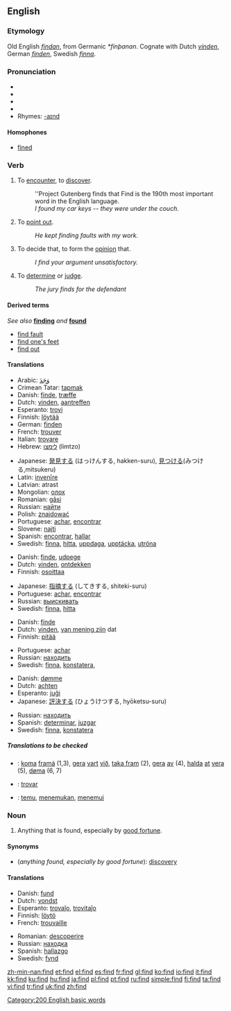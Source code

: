 ==English==

{{rank|Lord|de|whole|190|find|got|let|world}}

===Etymology===
Old English ''[[findan]]'', from Germanic ''*finþanan''.  Cognate with Dutch ''[[vinden]]'', German ''[[finden]]'', Swedish ''[[finna]]''.

===Pronunciation===
*{{AHD|fīnd}}
*{{IPA|/faɪnd/}}
*{{SAMPA|/faInd/}}
*{{audio|en-us-find.ogg|Audio (US)}}
*Rhymes: [[Rhymes:English:-aɪnd|-aɪnd]]

====Homophones====
*[[fine]]d

===Verb===
{{en-verb|finds|finding|found}}

# {{transitive}} To [[encounter]], to [[discover]].
#: ''Project Gutenberg finds that Find is the 190th most important word in the English language.
#: ''I found my car keys -- they were under the couch.''
# {{transitive}} To [[point out]].
#:''He kept finding faults with my work.''
# {{transitive}} To decide that, to form the [[opinion]] that.
#:''I find your argument unsatisfactory.''
# {{transitive}} To [[determine]] or [[judge]].
#:''The jury finds for the defendant''

====Derived terms====
''See also'' '''[[finding]]''' ''and'' '''[[found]]'''
*[[find fault]]
*[[find one's feet]]
*[[find out]]

====Translations====
{{trans-top|encounter}}
*Arabic: [[وَجَدَ]]
*Crimean Tatar: [[tapmak]]
*Danish: [[finde]], [[træffe]]
*Dutch: [[vinden]], [[aantreffen]]
*Esperanto: [[trovi]]
*Finnish: [[löytää]]
*German: [[finden]]
*French: [[trouver]]
*Italian: [[trovare]]
*Hebrew: [[לימצו]] (limtzo)
{{trans-mid}}
*Japanese: [[発見]]する (はっけんする, hakken-suru), [[見つける]](みつける,mitsukeru)
*Latin: [[invenire|invenīre]]
*Latvian: atrast
*Mongolian: [[олох]]
*Romanian: [[găsi]]
*Russian: [[найти]]
*Polish: [[znajdować]]
*Portuguese: [[achar]], [[encontrar]]
*Slovene: [[najti]]
*Spanish: [[encontrar]], [[hallar]]
*Swedish: [[finna]], [[hitta]], [[uppdaga]], [[upptäcka]], [[utröna]]
{{trans-bottom}}

{{trans-top|point out}}
*Danish: [[finde]], [[udpege]]
*Dutch: [[vinden]], [[ontdekken]]
*Finnish: [[osoittaa]]
{{trans-mid}}
*Japanese: [[指摘]]する (してきする, shiteki-suru)
*Portuguese: [[achar]], [[encontrar]]
*Russian: [[выискивать]]
*Swedish: [[finna]], [[hitta]]
{{trans-bottom}}

{{trans-top|decide that}}
*Danish: [[finde]]
*Dutch: [[vinden]], [[van mening zijn]] dat
*Finnish: [[pitää]]
{{trans-mid}}
*Portuguese: [[achar]]
*Russian: [[находить]]
*Swedish: [[finna]], [[konstatera]],
{{trans-bottom}}

{{trans-top|determine, judge}}
*Danish: [[dømme]]
*Dutch: [[achten]]
*Esperanto: [[juĝi]]
*Japanese: [[評決]]する (ひょうけつする, hyōketsu-suru)
{{trans-mid}}
*Russian: [[находить]]
*Spanish: [[determinar]], [[juzgar]]
*Swedish: [[finna]], [[konstatera]]
{{trans-bottom}}

=====Translations to be checked=====
<!--Remove this section once all of the translations below have been moved into the tables above.-->
{{checktrans}}

*{{ttbc|Faroese}}: [[koma]] [[framá]] (1,3), [[gera]] [[vart]] [[við]], [[taka fram]] (2), [[gera]] [[av]] (4), [[halda]] [[at]] [[vera]] (5), [[døma]] (6, 7)
*{{ttbc|Ido}}: [[trovar]]
*{{ttbc|Indonesian}}: [[temu]], [[temu|menemukan]], [[temu|menemui]]

===Noun===
{{en-noun}}

# Anything that is found, especially by [[good fortune]].

====Synonyms====
*(''anything found, especially by good fortune''): [[discovery]]

====Translations====
{{trans-top|anything that is found, especially by good fortune}}
*Danish: [[fund]]
*Dutch: [[vondst]] {{f}}
*Esperanto: [[trovaĵo]], [[trovitaĵo]]
*Finnish: [[löytö]]
*French: [[trouvaille]] {{f}}
{{trans-mid}}
*Romanian: [[descoperire]] {{f}}
*Russian: [[находка]] {{f}}
*Spanish: [[hallazgo]] {{m}}
*Swedish: [[fynd]] {{n}}
{{trans-bottom}}

[[Category:200 English basic words]]

[[zh-min-nan:find]]
[[et:find]]
[[el:find]]
[[es:find]]
[[fr:find]]
[[gl:find]]
[[ko:find]]
[[io:find]]
[[it:find]]
[[kk:find]]
[[ku:find]]
[[hu:find]]
[[ja:find]]
[[pl:find]]
[[pt:find]]
[[ru:find]]
[[simple:find]]
[[fi:find]]
[[ta:find]]
[[vi:find]]
[[tr:find]]
[[uk:find]]
[[zh:find]]